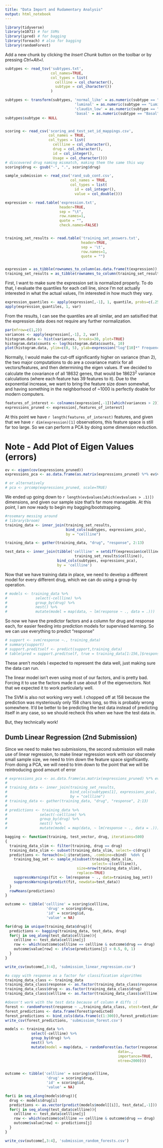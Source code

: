 ```yaml
---
title: "Data Import and Rudamentary Analysis"
output: html_notebook
---
```


```r
library(tidyverse)
library(e1071) # for SVMs
library(ipred) # for bagging
library(foreach) # also for bagging
library(randomForest)

```

Add a new chunk by clicking the *Insert Chunk* button on the toolbar or by pressing *Ctrl+Alt+I*.
```r
subtypes <- read_tsv('subtypes.txt', 
                     col_names=TRUE,
                     col_types = list(
                       cellline = col_character(),
                       subtype = col_character())
                     )

subtypes <- transform(subtypes, 'normal_like' = as.numeric(subtype == "Normal-like"),
                                'luminal' = as.numeric(subtype == "Luminal"),
                                'claudin_low' = as.numeric(subtype == "Claudin-low"),
                                'basal' = as.numeric(subtype == "Basal"))
subtypes$subtype <- NULL


scoring <- read_csv('scoring_and_test_set_id_mappings.csv', 
                    col_names = TRUE,
                    col_types = list(
                      cellline = col_character(), 
                      drug = col_character(),
                      id = col_integer(),
                      Usage = col_character()))
# discovered drug naming mismatch, making them the same this way
scoring$drug <- gsub("-", ".", scoring$drug)

sample_submission <- read_csv('rand_sub_cont.csv',
                              col_names = TRUE,
                              col_types = list(
                                id = col_integer(),
                                value = col_double()))

expression <- read.table('expression.txt', 
                         header=TRUE, 
                         sep = "\t", 
                         row.names=1,
                         quote = "",
                         check.names=FALSE)


training_set_results <- read.table('training_set_answers.txt',
                                   header=TRUE,
                                   sep = '\t',
                                   row.names=1,
                                   quote = "")


expression = as_tibble(rownames_to_column(as.data.frame(t(expression)), var='cellline'))
training_set_results = as_tibble(rownames_to_column(training_set_results, var='cellline'))
```


First, I want to make sure the expression set is normalized properly.  To do that, I evaluate the quantiles for each cell line, since I'm not actually interested in what the actual values, I'm interested in how much they vary.

```r
expression_quantiles <- apply(expression[,-1], 1, quantile, probs=c(.25,.5, .75))
apply(expression_quantiles, 1, var)
```

From the results, I can see the quantiles are all similar, and am satisified that the expression data does not require any further normalization.


```r
par(mfrow=c(1,2))
variances <- apply(expression[,-1], 2, var)
histogram.data <- hist(variances, breaks=30, plot=TRUE)
histogram.data$counts <- log(histogram.data$counts, 10)
plot(histogram.data, ylim=c(0, 5), ylab=expression("log"[10]*" Frequency"))

```

Normally, I would make the cut-off significantly higher on variance (than 2), the two major computations to do are a covariance matrix for all vectors/features, and then determining the eigen values.  If we decided to calculate the covariance of all 18632 genes, that would be $18623^2$ variance calculations (where each feature has 39 features to it).  Due to the exponential increase, we want to bring the feature size down somewhat, and having something in the neighborhood of ~1000 is perfectly doable for modern computers. 


```r
features_of_interest <- colnames(expression[,-1])[which(variances > 2)]
expressions_pruned <- expression[,features_of_interest]
```

At this point we have `r length(features_of_interest)` features, and given that we have `r dim(expression)[1]` observations, this feature space is still far too large.  So we can perform a PCA by doing some dimension reduction.


# Note - Add Plot of Eigen Values (errors)

```r
ev <- eigen(cov(expressions_pruned))
expressions_pca <- as.data.frame(as.matrix(expressions_pruned) %*% ev$vectors[,1:length(ev$values[which(ev$values > .1)])])

# or alternatively
# pca <- prcomp(expressions_pruned, scale=TRUE)
```

We ended up going down to `r length(ev$values[which(ev$values > .1)])` dimensions, and given our sample size that's far more managable.  At this point, I am now ready to begin my bagging/bootstrapping.

```r
#rosemary messing around
# library(broom)
training_data <- inner_join(training_set_results,
                            bind_cols(subtypes, expressions_pca),
                            by = "cellline")

training_data <- gather(training_data, "drug", "response", 2:13)

```


```r
test_data <- inner_join(tibble('cellline' = setdiff(expression$cellline, 
                                training_set_results$cellline)),     
                        bind_cols(subtypes, expressions_pca), 
                        by = 'cellline')
```



Now that we have training data in place, we need to develop a different model for every different drug, which we can do using a group-by operation.


```r
# models <- training_data %>% 
#             select(-cellline) %>% 
#             group_by(drug) %>% 
#             nest() %>% 
#             mutate(model = map(data, ~ lm(response ~ ., data = .)))
```

So now we have the predictor factors and a column for drug and response each, for easier feeding into prediction models for supervised learning.  So we can use everything to predict "response"


```r
# support <- svm(response ~., training_data)
# summary(support)
# support.preditself <- predict(support,training_data)
# table(pred = support.preditself, true = training_data[1:156,]$response)
```
These aren't models I expected to represent the data well, just making sure the data can run.

The linear model isn't even using most of our factors, and is pretty bad.  Forcing it to use the factors made it use about 9 of the eigenvectors.  Not that we expected it to work particularly well.

The SVM is also not working very well.  I chopped off at 158 because the prediction was mysteriously only 158 chars long, so this is probably wrong somewhere.  It'd be better to be predicting the test data instead of predicting itself in any case, so we should recheck this when we have the test data in.

But, they technically work!



## Dumb Linear Regression (2nd Submission)

Since we need to make two submissions, the second submission will make use of linear regression, to make linear regression work with our obscenely small sample size, we need to trim down the feature space significantly.  From doing a PCA, we will need to trim down to the point that we will be reintroducing good amount of error


```r
# expressions_pca <- as.data.frame(as.matrix(expressions_pruned) %*% ev$vectors[,1:length(ev$values[1:24])])
# 
# training_data <- inner_join(training_set_results,
#                             bind_cols(subtypes[1], expressions_pca),
#                             by = "cellline")
# training_data <- gather(training_data, "drug", "response", 2:13)
# 
# predictions <- training_data %>%
#               select(-cellline) %>%
#               group_by(drug) %>%
#               nest() %>%
#               mutate(model = map(data, ~ lm(response ~ ., data = .)))

```




```r
bagging <- function(training, test_vector, drug, iterations=500)
{
  training_data_slim <- filter(training, drug == drug)
  training_data_slim <- subset(training_data_slim, select=-c(drug))
  predictions <- foreach(m=1:iterations, .combine=cbind)  %do% {
    training_bag_set <- sample_n(subset(training_data_slim, 
                                        select=-c(cellline)), 
                                 size=nrow(training_data_slim), 
                                 replace=TRUE)
    suppressWarnings(fit <- lm(response ~ ., data=training_bag_set))
    suppressWarnings(predict(fit, newdata=test_data))
  }
  rowMeans(predictions)
}

```


```r
outcome <- tibble('cellline' = scoring$cellline,
                   'drug' = scoring$drug,
                   'id' = scoring$id,
                   'value' = NA)

for(drug in unique(training_data$drug)){
  predictions <- bagging(training_data, test_data, drug)
  for(j in seq_along(test_data$cellline)){
    cellline <- test_data$cellline[j]
    row <- which(outcome$cellline == cellline & outcome$drug == drug)
    outcome$value[row] <- ifelse(predictions[j] < 0.5, 0, 1)
  }
}

write_csv(outcome[,3:4], 'submission_linear_regression.csv')
```


```r

#a copy with response as a factor for classification algorithms
training_data_class <- training_data
training_data_class$response <- as.factor(training_data_class$response)
training_data_class$drug <- as.factor(training_data_class$drug)
training_data_class$cellline <- as.factor(training_data_class$cellline)

#doesn't work with the test data because of column # diffs :(
forest <- randomForest(response ~ .,training_data_class, xtest=test_data)
forest_predictions <- data.frame(forest$predicted)
forest_predictions <- bind_cols(data.frame(c(1:300)),forest_predictions)
write_csv(forest_predictions, 'submission_forest.csv')
```


```r
models <- training_data %>%
            select(-cellline) %>%
            group_by(drug) %>%
            nest() %>%
            mutate(model = map(data, ~ randomForest(as.factor(response) ~ ., 
                                                    data=., 
                                                    importance=TRUE, 
                                                    ntree=2000)))


outcome <- tibble('cellline' = scoring$cellline,
                   'drug' = scoring$drug,
                   'id' = scoring$id,
                   'value' = NA)

for(i in seq_along(models$drug)){
  drug <- models$drug[i]
  predictions <- as.vector(predict(models$model[[i]], test_data[,-1]))
  for(j in seq_along(test_data$cellline)){
    cellline <- test_data$cellline[j]
    row <- which(outcome$cellline == cellline & outcome$drug == drug)
    outcome$value[row] <- predictions[j]
  }
}

write_csv(outcome[,3:4], 'submission_random_forests.csv')
```



